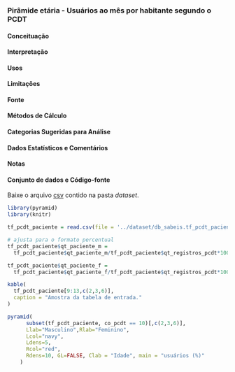 ### Pirâmide etária - Usuários ao mês por habitante segundo o PCDT


#### Conceituação
#### Interpretação
#### Usos
#### Limitações
#### Fonte
#### Métodos de Cálculo
#### Categorias Sugeridas para Análise
#### Dados Estatísticos e Comentários
#### Notas

#### Conjunto de dados e Código-fonte

Baixe o arquivo 
[csv](https://www.dropbox.com/s/3pvxxfg3hz4a82h/db_sabeis.tf_pcdt_paciente.csv?dl=0) 
contido na pasta *dataset*.


```r
library(pyramid)
library(knitr)
```

```r
tf_pcdt_paciente = read.csv(file = '../dataset/db_sabeis.tf_pcdt_paciente.csv')

# ajusta para o formato percentual
tf_pcdt_paciente$qt_paciente_m = 
  tf_pcdt_paciente$qt_paciente_m/tf_pcdt_paciente$qt_registros_pcdt*100

tf_pcdt_paciente$qt_paciente_f = 
  tf_pcdt_paciente$qt_paciente_f/tf_pcdt_paciente$qt_registros_pcdt*100
```

```r
kable(
  tf_pcdt_paciente[9:13,c(2,3,6)], 
  caption = "Amostra da tabela de entrada."
)
```

```r
pyramid(
      subset(tf_pcdt_paciente, co_pcdt == 10)[,c(2,3,6)],
      Llab="Masculino",Rlab="Feminino",
      Lcol="navy",
      Ldens=5,
      Rcol="red",
      Rdens=10, GL=FALSE, Clab = "Idade", main = "usuários (%)"
    )

```


